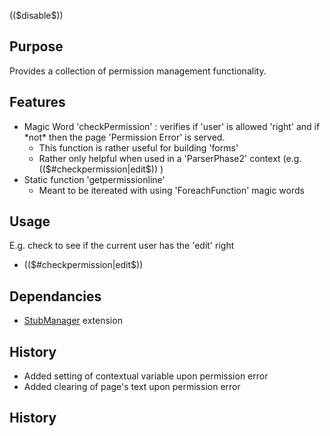 (($disable$))
{{Extension
|name        = PermissionFunctions
|status      = beta
|type        = parser
|author      = [[user:jldupont|Jean-Lou Dupont]]
|image       =
|version     = 1.0.0
|update      =
|mediawiki   = 1.10, 1.11
|download    = [http://mediawiki.googlecode.com/svn/tags/ SVN]
|readme      =
|changelog   = See SVN ($Id: PermissionFunctions.doc.wikitext 492 2007-10-10 16:27:42Z jeanlou.dupont $)
|description = 
|parameters  =
|rights      =
|example     =
}}
== Purpose==
Provides a collection of permission management functionality.

== Features ==
* Magic Word 'checkPermission' : verifies if 'user' is allowed 'right' and if *not* then the page 'Permission Error' is served.
** This function is rather useful for building 'forms'
** Rather only helpful when used in a 'ParserPhase2' context (e.g. (($#checkpermission|edit$))  )
* Static function 'getpermissionline'
** Meant to be itereated with using 'ForeachFunction' magic words

== Usage ==
E.g. check to see if the current user has the 'edit' right
* <nowiki>(($#checkpermission|edit$))</nowiki>

== Dependancies ==
* [[Extension:StubManager|StubManager]] extension

{{Pear|ParserExt}}

== History ==
* Added setting of contextual variable upon permission error
* Added clearing of page's text upon permission error

== History ==
